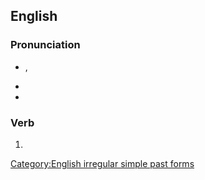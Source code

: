==English==

===Pronunciation===
* {{enPR|fər-gāv'|fôr-gāv'}}, {{IPA|en|/fə(ɹ)ˈɡeɪv/|/fɔː(ɹ)ˈɡeɪv/}}
* {{audio|en|en-us-forgave.ogg|Audio (US)}}
* {{rhymes|en|eɪv}}

===Verb===
{{head|en|verb form}}

# {{en-simple past of|forgive}}

[[Category:English irregular simple past forms]]
